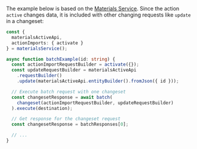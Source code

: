 The example below is based on the [Materials Service](https://api.sap.com/api/MaterialsService/overview).
Since the action `active` changes data, it is included with other changing requests like `update` in a changeset:

```ts
const {
  materialsActiveApi,
  actionImports: { activate }
} = materialsService();

async function batchExample(id: string) {
  const actionImportRequestBuilder = activate({});
  const updateRequestBuilder = materialsActiveApi
    .requestBuilder()
    .update(materialsActiveApi.entityBuilder().fromJson({ id }));

  // Execute batch request with one changeset
  const changesetResponse = await batch(
    changeset(actionImportRequestBuilder, updateRequestBuilder)
  ).execute(destination);

  // Get response for the changeset request
  const changesetResponse = batchResponses[0];

  // ...
}
```
